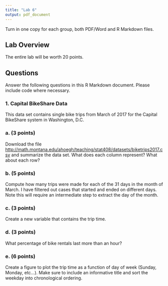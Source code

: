 ```yaml
---
title: "Lab 6"
output: pdf_document
---
```

Turn in one copy for each group, both PDF/Word and R Markdown files.

## Lab Overview


The entire lab will be worth 20 points. 

## Questions
Answer the following questions in this R Markdown document. Please include code where necessary.

### 1. Capital BikeShare Data
This data set contains single bike trips from March of 2017 for the Capital BikeShare system in Washington, D.C.

### a. (3 points)
Download the file [http://math.montana.edu/ahoegh/teaching/stat408/datasets/biketrips2017.csv](http://math.montana.edu/ahoegh/teaching/stat408/datasets/biketrips2017.csv) and summarize the data set. What does each column represent? What about each row? 

### b. (5 points)
Compute how many trips were made for each of the 31 days in the month of March. I have filtered out cases that started and ended on different days. Note this will require an intermediate step to extract the day of the month.

### c. (3 points)
Create a new variable that contains the trip time.

### d. (3 points)
What percentage of bike rentals last more than an hour?

### e. (6 points)

Create a figure to plot the trip time as a function of day of week (Sunday, Monday, etc...). Make sure to include an informative title and sort the weekday into chronological ordering.


